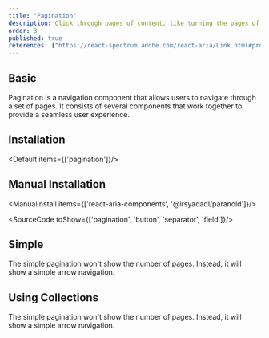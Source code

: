 ```yaml
---
title: "Pagination"
description: Click through pages of content, like turning the pages of a book, controlling the flow of your data presentation..
order: 3
published: true
references: ["https://react-spectrum.adobe.com/react-aria/Link.html#props", "https://paranoid.irsyad.co", "/docs/components/buttons/button#variations"]
---
```



## Basic
Pagination is a navigation component that allows users to navigate through a set of pages. It consists of several components that work together to provide a seamless user experience.
<How isCenter={false} toUse="navigation/pagination-demo" />

## Installation
<Default items={['pagination']}/>

## Manual Installation

<ManualInstall items={['react-aria-components', '@irsyadadl/paranoid']}/>

<SourceCode toShow={['pagination', 'button', 'separator', 'field']}/>

## Simple
The simple pagination won't show the number of pages. Instead, it will show a simple arrow navigation.
<How isCenter={false} toUse="navigation/simple-pagination-demo" />

## Using Collections
The simple pagination won't show the number of pages. Instead, it will show a simple arrow navigation.
<How isCenter={false} toUse="navigation/pagination-dynamic-demo" />
